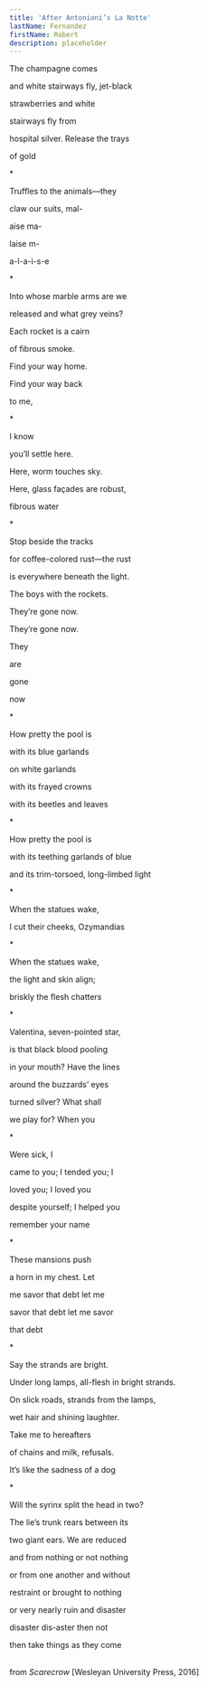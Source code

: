 ```yaml
---
title: 'After Antonioni’s La Notte'
lastName: Fernandez
firstName: Robert
description: placeholder
---
```


 The champagne comes

and white stairways fly, jet-black

strawberries and white

stairways fly from

hospital silver. Release the trays

of gold

\*

Truffles to the animals—they

claw our suits, mal-

aise ma-

laise m-

a-l-a-i-s-e

\*

Into whose marble arms are we

released and what grey veins?

Each rocket is a cairn

of fibrous smoke.

Find your way home.

Find your way back

to me,

\*

I know

you’ll settle here.

Here, worm touches sky.

Here, glass façades are robust,

fibrous water

\*

Stop beside the tracks

for coffee-colored rust—the rust

is everywhere beneath the light.

The boys with the rockets.

They’re gone now.

They’re gone now.

They

are

gone

now

\*

How pretty the pool is

with its blue garlands

on white garlands

with its frayed crowns

with its beetles and leaves

\*

How pretty the pool is

with its teething garlands of blue

and its trim-torsoed, long-limbed light

\*

When the statues wake,

I cut their cheeks, Ozymandias

\*

When the statues wake,

the light and skin align;

briskly the flesh chatters

\*

Valentina, seven-pointed star,

is that black blood pooling

in your mouth? Have the lines

around the buzzards’ eyes

turned silver? What shall

we play for? When you

\*

Were sick, I

came to you; I tended you; I

loved you; I loved you

despite yourself; I helped you

remember your name

\*

These mansions push

a horn in my chest. Let

me savor that debt let me

savor that debt let me savor

that debt

\*

Say the strands are bright.

Under long lamps, all-flesh in bright strands.

On slick roads, strands from the lamps,

wet hair and shining laughter.

Take me to hereafters

of chains and milk, refusals.

It’s like the sadness of a dog

\*

Will the syrinx split the head in two?

The lie’s trunk rears between its

two giant ears. We are reduced

and from nothing or not nothing

or from one another and without

restraint or brought to nothing

or very nearly ruin and disaster

disaster dis-aster then not

then take things as they come

\
from *Scarecrow* \[Wesleyan University Press, 2016\]